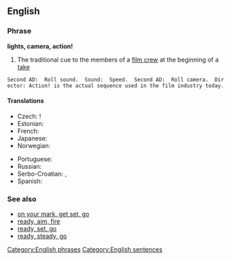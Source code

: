 ==English==

===Phrase===
'''lights, camera, action!'''

# The traditional cue to the members of a [[film crew]] at the beginning of a [[take]]

 Second AD:  Roll sound.  Sound:  Speed.  Second AD:  Roll camera.  Director: Action! is the actual sequence used in the film industry today.

====Translations====
{{rftrans}}
{{trans-top|tradicional cue at a beginning of a take}}
* Czech: {{t-|cs|kamera, klapka, jedeme}}!
* Estonian: {{t|et|valgus, kaamera, võte}}
* French: {{t-|fr|silence, moteur, action}}
* Japanese: {{t|ja|ライト、カメラ、アクション!|sc=Jpan}}
* Norwegian: {{t|no|lys, kamera, action}}
{{trans-mid}}
* Portuguese: {{t|pt|luzes, câmera, ação}}
* Russian: {{t|ru|свет, камера, мотор|tr=svet, kamera, motor}}
* Serbo-Croatian: {{t|sh|тон, камера, акција|tr=ton, kamera, akci!|sc=Cyrl}}, {{t|sh|светла, камера, акција|tr=Svetla, kamera, akcija!|sc=Cyrl}}
* Spanish: {{t|es|¡luces, cámara, acción!}}
{{trans-bottom}}

===See also===
* [[on your mark, get set, go]]
* [[ready, aim, fire]]
* [[ready, set, go]]
* [[ready, steady, go]]

[[Category:English phrases]]
[[Category:English sentences]]